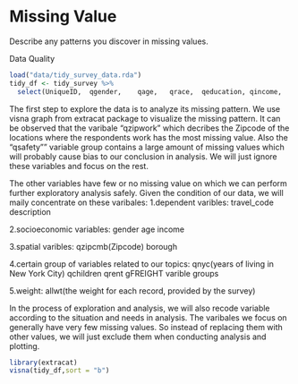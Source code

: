 # Missing Value

Describe any patterns you discover in missing values.

Data Quality

```r
load("data/tidy_survey_data.rda")
tidy_df <- tidy_survey %>%
  select(UniqueID,	qgender,	qage,	qrace,	qeducation,	qincome,	qzipcmb,	qSurveyZone,	borough,	travel_code,	qlicense,	gFREIGHT1_qFREIGHT1_mA,gFREIGHT1_qFREIGHT2_mA,gFREIGHT1_qFREIGHT3_mA,gFREIGHT1_qFREIGHT4_mA,gFREIGHTnew,	qsafety1,	qsafety2,	qsafety3,	qsafety4,	qsafety5,	qsafety6,	Description,gIMPROVE1_qIMPROVE1_mA,gIMPROVE1_qIMPROVE2_mA,gIMPROVE1_qIMPROVE3_mA,gIMPROVE1_qIMPROVE4_mA, gIMPROVE1_qIMPROVE5_mA,	qmarried,	qsmartphone,	qrent,	qnyc,	qchildren,	qemployment,	qzipwork1,	qzipwork2,	qzipwork3,	qzipwork4,	qzipwork5,	qzipwork6,	qtimework1,	qtimework2,	qtimework3,	qtimework4,	qtimework5,	qtimework6,	qtimehome1,	qtimehome2,	qtimehome3,	qtimehome4,	qtimehome5,	qtimehome6,	qindustry,	`Work Place`,	allwt) %>% filter(!is.na(UniqueID))
```

The first step to explore the data is to analyze its missing pattern. We use visna graph from extracat package to visualize the missing pattern. It can be observed that the varibale "qzipwork" which decribes the Zipcode of the locations where the respondents work has the most missing value. Also the "qsafety"" variable group contains a large amount of missing values which will probably cause bias to our conclusion in analysis. We will just ignore these variables and focus on the rest.

The other variables have few or no missing value on which we can perform further exploratory analysis safely. Given the condition of our data, we will maily concentrate on these varibales:
1.dependent varibles:
travel_code 
description

2.socioeconomic variables:
gender
age
income

3.spatial varibles:
qzipcmb(Zipcode)
borough

4.certain group of variables related to our topics:
qnyc(years of living in New York City)
qchildren
qrent
gFREIGHT varible groups


5.weight:
allwt(the weight for each record, provided by the survey)

In the process of exploration and analysis, we will also recode variable according to the situation and needs in analysis. The varibales we focus on generally have very few missing values. So instead of replacing them with other values, we will just exclude them when conducting analysis and plotting.

```r
library(extracat)
visna(tidy_df,sort = "b")

```


